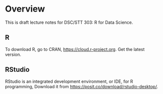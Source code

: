 # Overview {.unnumbered}

This is draft lecture notes for DSC/STT 303: R for Data Science.

## R

To download R, go to CRAN, <https://cloud.r-project.org>. Get the latest version.

## RStudio
RStudio is an integrated development environment, or IDE, for R programming, Download it from <https://posit.co/download/rstudio-desktop/>. 
